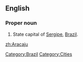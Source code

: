 ==English==

===Proper noun===
{{en-proper noun}}

# State capital of [[Sergipe]], [[Brazil]].

[[Category:Brazil]]
[[Category:Cities]]

[[zh:Aracaju]]